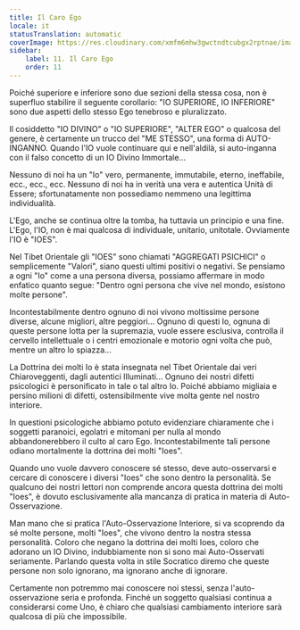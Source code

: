 ```yaml
---
title: Il Caro Ego
locale: it
statusTranslation: automatic
coverImage: https://res.cloudinary.com/xmfm6mhw3gwctndtcubgx2rptnae/image/upload/v1740468922/small_cover_tratado_de_psicologia_revolucionaria_a4c0dca4e0.webp
sidebar:
    label: 11. Il Caro Ego
    order: 11
---
```

Poiché superiore e inferiore sono due sezioni della stessa cosa, non è superfluo stabilire il seguente corollario: "IO SUPERIORE, IO INFERIORE" sono due aspetti dello stesso Ego tenebroso e pluralizzato.

Il cosiddetto "IO DIVINO" o "IO SUPERIORE", "ALTER EGO" o qualcosa del genere, è certamente un trucco del "ME STESSO", una forma di AUTO-INGANNO. Quando l'IO vuole continuare qui e nell'aldilà, si auto-inganna con il falso concetto di un IO Divino Immortale...

Nessuno di noi ha un "Io" vero, permanente, immutabile, eterno, ineffabile, ecc., ecc., ecc. Nessuno di noi ha in verità una vera e autentica Unità di Essere; sfortunatamente non possediamo nemmeno una legittima individualità.

L'Ego, anche se continua oltre la tomba, ha tuttavia un principio e una fine. L'Ego, l'IO, non è mai qualcosa di individuale, unitario, unitotale. Ovviamente l'IO è "IOES".

Nel Tibet Orientale gli "IOES" sono chiamati "AGGREGATI PSICHICI" o semplicemente "Valori", siano questi ultimi positivi o negativi. Se pensiamo a ogni "Io" come a una persona diversa, possiamo affermare in modo enfatico quanto segue: "Dentro ogni persona che vive nel mondo, esistono molte persone".

Incontestabilmente dentro ognuno di noi vivono moltissime persone diverse, alcune migliori, altre peggiori... Ognuno di questi Io, ognuna di queste persone lotta per la supremazia, vuole essere esclusiva, controlla il cervello intellettuale o i centri emozionale e motorio ogni volta che può, mentre un altro lo spiazza...

La Dottrina dei molti Io è stata insegnata nel Tibet Orientale dai veri Chiaroveggenti, dagli autentici Illuminati... Ognuno dei nostri difetti psicologici è personificato in tale o tal altro Io. Poiché abbiamo migliaia e persino milioni di difetti, ostensibilmente vive molta gente nel nostro interiore.

In questioni psicologiche abbiamo potuto evidenziare chiaramente che i soggetti paranoici, egolatri e mitomani per nulla al mondo abbandonerebbero il culto al caro Ego. Incontestabilmente tali persone odiano mortalmente la dottrina dei molti "Ioes".

Quando uno vuole davvero conoscere sé stesso, deve auto-osservarsi e cercare di conoscere i diversi "Ioes" che sono dentro la personalità. Se qualcuno dei nostri lettori non comprende ancora questa dottrina dei molti "Ioes", è dovuto esclusivamente alla mancanza di pratica in materia di Auto-Osservazione.

Man mano che si pratica l'Auto-Osservazione Interiore, si va scoprendo da sé molte persone, molti "Ioes", che vivono dentro la nostra stessa personalità. Coloro che negano la dottrina dei molti Ioes, coloro che adorano un IO Divino, indubbiamente non si sono mai Auto-Osservati seriamente. Parlando questa volta in stile Socratico diremo che queste persone non solo ignorano, ma ignorano anche di ignorare.

Certamente non potremmo mai conoscere noi stessi, senza l'auto-osservazione seria e profonda. Finché un soggetto qualsiasi continua a considerarsi come Uno, è chiaro che qualsiasi cambiamento interiore sarà qualcosa di più che impossibile.

